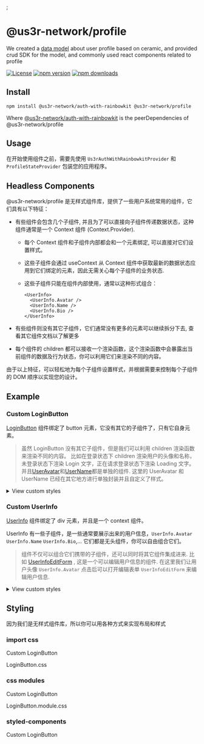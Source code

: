 




<Meta title="Introduction" />;

# @us3r-network/profile

We created a [data model](https://github.com/us3r-network/s3-jssdk/tree/main/packages/data-model) about user profile based on ceramic, and provided crud SDK for the model, and commonly used react components related to profile

[![License](https://img.shields.io/badge/License-MIT.svg)](https://opensource.org/licenses/MIT)
[![npm version](https://badge.fury.io/js/%40us3r-network%2Fprofile.svg)](https://badge.fury.io/js/%40us3r-network%2Fprofile)
[![npm downloads](https://img.shields.io/npm/dm/%40us3r-network%2Fprofile.svg)](https://www.npmjs.com/package/@us3r-network/profile)

## Install

```bash
npm install @us3r-network/auth-with-rainbowkit @us3r-network/profile
```

Where [@us3r-network/auth-with-rainbowkit](?path=/docs/auth-auth-with-rainbowkit--docs) is the peerDependencies of @us3r-network/profile

## Usage

在开始使用组件之前，需要先使用 `Us3rAuthWithRainbowkitProvider` 和 `ProfileStateProvider` 包装您的应用程序。

<Source code={App} />

## Headless Components

@us3r-network/profile 是无样式组件库，提供了一些用户系统常用的组件，它们具有以下特征：

- 有些组件会包含几个子组件, 并且为了可以直接向子组件传递数据状态，这种组件通常是一个 Context 组件 (Context.Provider).

  - 每个 Context 组件和子组件内部都会和一个元素绑定, 可以直接对它们设置样式。

  - 这些子组件会通过 useContext 从 Context 组件中获取最新的数据状态应用到它们绑定的元素，因此无需关心每个子组件的业务状态.

  - 这些子组件只能在组件内部使用，通常以这种形式组合：

    ```tsx
    <UserInfo>
      <UserInfo.Avatar />
      <UserInfo.Name />
      <UserInfo.Bio />
    </UserInfo>
    ```

- 有些组件则没有其它子组件，它们通常没有更多的元素可以继续拆分下去, 查看其它组件文档以了解更多

- 每个组件的 children 都可以接收一个渲染函数，这个渲染函数中会暴露出当前组件的数据及行为状态，你可以利用它们来渲染不同的内容。

  <Source of={LoginButtonStories.LoginButton} language="tsx" />

由于以上特征，可以轻松地为每个子组件设置样式，并根据需要来控制每个子组件的 DOM 顺序以实现您的设计。

## Example

### Custom LoginButton

[LoginButton](?path=/docs/components-profile-components-loginbutton--docs) 组件绑定了 button 元素，它没有其它的子组件了，只有它自身元素。

> 虽然 LoginButton 没有其它子组件，但是我们可以利用 children 渲染函数来渲染不同的内容。
> 比如在登录状态下 children 渲染用户的头像和名称，未登录状态下渲染 Login 文字，正在请求登录状态下渲染 Loading 文字。
> 并且[UserAvatar](?path=/docs/components-profile-components-useravatar--docs)和[UserName](?path=/docs/components-profile-components-username--docs)都是单独的组件.
> 这里的 UserAvatar 和 UserName 已经在其它地方进行单独封装并且自定义了样式。

<Canvas of={LoginButtonStories.LoginButton} />

<details>
  <summary>View custom styles</summary>
  <Source code={LoginButtonCssModuleStyleCode} />
</details>

### Custom UserInfo

[UserInfo](?path=/docs/components-profile-components-userinfo--docs) 组件绑定了 div 元素，并且是一个 context 组件。

UserInfo 有一些子组件，是一些通常要展示出来的用户信息，`UserInfo.Avatar` `UserInfo.Name` `UserInfo.Bio`,... 它们都是无头组件，你可以自由组合它们。

> 组件不仅可以组合它们携带的子组件，还可以同时将其它组件集成进来.
> 比如 [UserInfoEditForm](?path=/docs/components-profile-components-userinfoeditform--docs) , 这是一个可以编辑用户信息的组件.
> 在这里我们让用户头像 `UserInfo.Avatar` 点击后可以打开编辑表单 `UserInfoEditForm` 来编辑用户信息.

<Canvas of={UserInfoStories.UserInfo} />

<details>
  <summary>View custom styles</summary>
  <Source code={UserInfoCssModuleStyleCode} />
</details>

## Styling

因为我们是无样式组件库，所以你可以用各种方式来实现布局和样式

### import css

Custom LoginButton

<Source code={LoginButtonImportCssComponentCode} />
LoginButton.css
<Source code={LoginButtonImportCssStyleCode} />

### css modules

Custom LoginButton

<Source code={LoginButtonCssModuleComponentCode} />
LoginButton.module.css
<Source code={LoginButtonCssModuleStyleCode} />

### styled-components

Custom LoginButton

<Source code={LoginButtonStyledComponentCode} />
